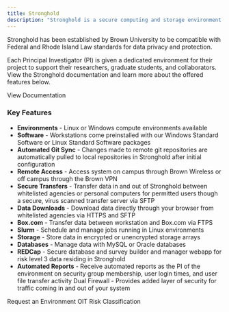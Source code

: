 ```yaml
---
title: Stronghold
description: "Stronghold is a secure computing and storage environment that enables Brown researchers to analyze sensitive data while complying with regulatory or contractual requirements."
---
```


<SectionHeader
    title="Data Risk Level 3 Computing (Stronghold)"
/>

Stronghold has been established by Brown University to be compatible with Federal and Rhode Island Law standards for data privacy and protection.

Each Principal Investigator (PI) is given a dedicated environment for their project to support their researchers, graduate students, and collaborators. View the Stronghold documentation and learn more about the offered features below.

<LinkButton href="https://docs.ccv.brown.edu/stronghold/">
    View Documentation
</LinkButton>

### Key Features

- **Environments** - Linux or Windows compute environments available
- **Software** - Workstations come preinstalled with our Windows Standard Software or Linux Standard Software packages
- **Automated Git Sync** - Changes made to remote git repositories are automatically pulled to local repositories in Stronghold after initial configuration
- **Remote Access** - Access system on campus through Brown Wireless or off campus through the Brown VPN
- **Secure Transfers** - Transfer data in and out of Stronghold between whitelisted agencies or personal computers for permitted users though a secure, virus scanned transfer server via SFTP
- **Data Downloads** - Download data directly through your browser from whitelisted agencies via HTTPS and SFTP
- **Box.com** - Transfer data between workstation and Box.com via FTPS
- **Slurm** - Schedule and manage jobs running in Linux environments
- **Storage** - Store data in encrypted or unencrypted storage arrays
- **Databases** - Manage data with MySQL or Oracle databases
- **REDCap** - Secure database and survey builder and manager webapp for risk level 3 data residing in Stronghold
- **Automated Reports** - Receive automated reports as the PI of the environment on
security group membership, user login times, and user file transfer activity
Dual Firewall - Provides added layer of security for traffic coming in and out of your system

<LinkButton href="https://brown.atlassian.net/servicedesk/customer/portal/22/group/62/create/256">
    Request an Environment
</LinkButton>

<LinkButton href="https://it.brown.edu/computing-policies/risk-classifications">
    OIT Risk Classification
</LinkButton>